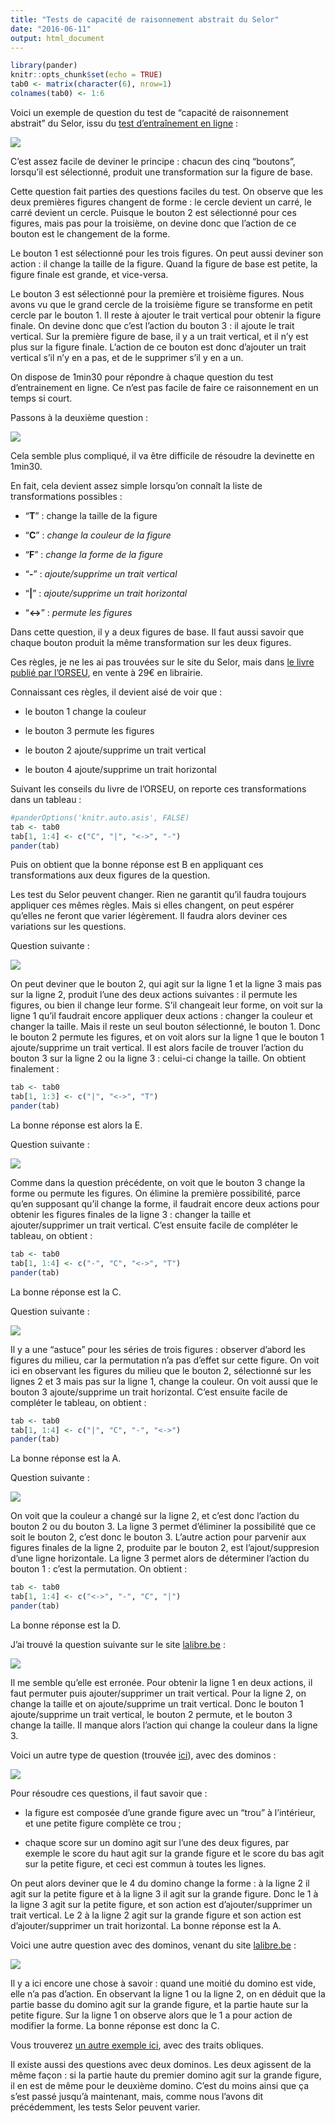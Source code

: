 ```yaml
---
title: "Tests de capacité de raisonnement abstrait du Selor"
date: "2016-06-11"
output: html_document
---
```


```r
library(pander)
knitr::opts_chunk$set(echo = TRUE)
tab0 <- matrix(character(6), nrow=1)
colnames(tab0) <- 1:6
```


Voici un exemple de question du test de "capacité de raisonnement abstrait" du Selor, issu du [test d'entraînement en ligne](http://www.selor.be/fr/tests/tests-sur-pc/capacit%C3%A9-de-raisonnement-abstrait/) :

![](./assets/img/q1.png)

C'est assez facile de deviner le principe : chacun des cinq "boutons", lorsqu'il est sélectionné, produit une transformation sur la figure de base. 

Cette question fait parties des questions faciles du test. On observe que les deux premières figures changent de forme : le cercle devient un carré, le carré devient un cercle. Puisque le bouton 2 est sélectionné pour ces figures, mais pas pour la troisième, on devine donc que l'action de ce bouton est le changement de la forme.

Le bouton 1 est sélectionné pour les trois figures. On peut aussi deviner son action : il change la taille de la figure. Quand la figure de base est petite, la figure finale est grande, et vice-versa.

Le bouton 3 est sélectionné pour la première et troisième figures. Nous avons vu que le grand cercle de la troisième figure se transforme en petit cercle par le bouton 1. Il reste à ajouter le trait vertical pour obtenir la figure finale. On devine donc que c'est l'action du bouton 3 : il ajoute le trait vertical. Sur la première figure de base, il y a un trait vertical, et il n'y est plus sur la figure finale. L'action de ce bouton est donc d'ajouter un trait vertical s'il n'y en a pas, et de le supprimer s'il y en a un.

On dispose de 1min30 pour répondre à chaque question du test d'entrainement en ligne. Ce n'est pas facile de faire ce raisonnement en un temps si court. 

Passons à la deuxième question :

![](./assets/img/q2.png)

Cela semble plus compliqué, il va être difficile de résoudre la devinette en 1min30. 

En fait, cela devient assez simple lorsqu'on connaît la liste de transformations possibles :

- "**T**" : change la taille de la figure

- "**C**" : *change la couleur de la figure*

- "**F**" : *change la forme de la figure*

- "**-**" : *ajoute/supprime un trait vertical*

- "**|**" : *ajoute/supprime un trait horizontal*

- "**<->**" : *permute les figures*

Dans cette question, il y a deux figures de base. Il faut aussi savoir que chaque bouton produit la même transformation sur les deux figures.

Ces règles, je ne les ai pas trouvées sur le site du Selor, mais dans [le livre publié par l'ORSEU](http://www.orseu-concours.com/blog/preparation-au-test-de-raisonnement-abstrait-du-selor-ce-quil-faut-savoir/), en vente à 29€ en librairie. 

Connaissant ces règles, il devient aisé de voir que :

- le bouton 1 change la couleur

- le bouton 3 permute les figures

- le bouton 2 ajoute/supprime un trait vertical

- le bouton 4 ajoute/supprime un trait horizontal

Suivant les conseils du livre de l'ORSEU, on reporte ces transformations dans un tableau :

```r
#panderOptions('knitr.auto.asis', FALSE)
tab <- tab0
tab[1, 1:4] <- c("C", "|", "<->", "-")
pander(tab)
```

Puis on obtient que la bonne réponse est B en appliquant ces transformations aux deux  figures de la question.

Les test du Selor peuvent changer. Rien ne garantit qu'il faudra toujours appliquer ces mêmes règles. Mais si elles changent, on peut espérer qu'elles ne feront que varier légèrement. Il faudra alors deviner ces variations sur les questions.


Question suivante :

![](./assets/img/q3.png)

On peut deviner que le bouton 2, qui agit sur la ligne 1 et la ligne 3 mais pas sur la ligne 2, produit l'une des deux actions suivantes : il permute les figures, ou bien il change leur forme. S'il changeait leur forme, on voit sur la ligne 1 qu'il faudrait encore appliquer deux actions : changer la couleur et changer la taille. Mais il reste un seul bouton sélectionné, le bouton 1. Donc le bouton 2 permute les figures, et on voit alors sur la ligne 1 que le bouton 1 ajoute/supprime un trait vertical. Il est alors facile de trouver l'action du bouton 3 sur la ligne 2 ou la ligne 3 : celui-ci change la taille. On obtient finalement :

```r
tab <- tab0
tab[1, 1:3] <- c("|", "<->", "T")
pander(tab)
```

La bonne réponse est alors la E.


Question suivante :

![](./assets/img/q4.png)

Comme dans la question précédente, on voit que le bouton 3 change la forme ou permute les figures. On élimine la première possibilité, parce qu'en supposant qu'il change la forme, il faudrait encore deux actions pour obtenir les figures finales de la ligne 3 : changer la taille et ajouter/supprimer un trait vertical. C'est ensuite facile de compléter le tableau, on obtient :


```r
tab <- tab0
tab[1, 1:4] <- c("-", "C", "<->", "T")
pander(tab)
```

La bonne réponse est la C.

Question suivante :

![](./assets/img/q5.png)

Il y a une "astuce" pour les séries de trois figures : observer d'abord les figures du milieu, car la permutation n'a pas d'effet sur cette figure. On voit ici en observant les figures du milieu que le bouton 2, sélectionné sur les lignes 2 et 3 mais pas sur la ligne 1, change la couleur. On voit aussi que le bouton 3 ajoute/supprime un trait horizontal. C'est ensuite facile de compléter le tableau, on obtient :

```r
tab <- tab0
tab[1, 1:4] <- c("|", "C", "-", "<->")
pander(tab)
```

La bonne réponse est la A.

Question suivante :

![](./assets/img/q6.png)

On voit que la couleur a changé sur la ligne 2, et c'est donc l'action du bouton 2 ou du bouton 3. La ligne 3 permet d'éliminer la possibilité que ce soit le bouton 2, c'est donc le bouton 3. L'autre action pour parvenir aux figures finales de la ligne 2, produite par le bouton 2, est l'ajout/suppresion d'une ligne horizontale. La ligne 3 permet alors de déterminer l'action du bouton 1 : c'est la permutation. On obtient :


```r
tab <- tab0
tab[1, 1:4] <- c("<->", "-", "C", "|")
pander(tab)
```

La bonne réponse est la D.

J'ai trouvé la question suivante sur le site [lalibre.be](http://www.lalibre.be/actu/belgique/l-hecatombe-lors-des-tests-abstraits-du-selor-52bd03cc35701baedaaa1ea8) :

![](./assets/img/qLalibre2.png)

Il me semble qu'elle est erronée. Pour obtenir la ligne 1 en deux actions, il faut permuter puis ajouter/supprimer un trait vertical. Pour la ligne 2, on change la taille et on ajoute/supprime un trait vertical. Donc le bouton 1 ajoute/supprime un trait vertical, le bouton 2 permute, et le bouton 3 change la taille. Il manque alors l'action qui change la couleur dans la ligne 3.

Voici un autre type de question (trouvée [ici](http://www.orseu-concours.com/blog/preparation-au-test-de-raisonnement-abstrait-du-selor-ce-quil-faut-savoir/)), avec des dominos : 

![](./assets/img/qOrseu.png)

Pour résoudre ces questions, il faut savoir que : 

- la figure est composée d'une grande figure avec un "trou" à l'intérieur, et une petite figure complète ce trou ;

- chaque score sur un domino agit sur l'une des deux figures, par exemple le score du haut agit sur la grande figure et le score du bas agit sur la petite figure, et ceci est commun à toutes les lignes.

On peut alors deviner que le 4 du domino change la forme : à la ligne 2 il agit sur la petite figure et à la ligne 3 il agit sur la grande figure. Donc le 1 à la ligne 3 agit sur la petite figure, et son action est d'ajouter/supprimer un trait vertical. Le 2 à la ligne 2 agit sur la grande figure et son action est d'ajouter/supprimer un trait horizontal. La bonne réponse est la A.

Voici une autre question avec des dominos, venant du site [lalibre.be](http://www.lalibre.be/actu/belgique/l-hecatombe-lors-des-tests-abstraits-du-selor-52bd03cc35701baedaaa1ea8) :

![](./assets/img/qLalibre1.png)

Il y a ici encore une chose à savoir : quand une moitié du domino est vide, elle n'a pas d'action. En observant la ligne 1 ou la ligne 2, on en déduit que la partie basse du domino agit sur la grande figure, et la partie haute sur la petite figure. Sur la ligne 1 on observe alors que le 1 a pour action de modifier la forme. La bonne réponse est donc la C.

Vous trouverez [un autre exemple ici](https://aurian2012.wordpress.com/2013/12/28/conseils-pour-le-passage-de-la-phase-1-de-laccession-au-niveau-a-dans-ladministration-federale-belge/comment-page-1/), avec des traits obliques.

Il existe aussi des questions avec deux dominos. Les deux agissent de la même façon : si la partie haute du premier domino agit sur la grande figure, il en est de même pour le deuxième domino. C'est du moins ainsi que ça s'est passé jusqu'à maintenant, mais, comme nous l'avons dit précédemment, les tests Selor peuvent varier.

